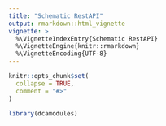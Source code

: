 ```yaml
---
title: "Schematic RestAPI"
output: rmarkdown::html_vignette
vignette: >
  %\VignetteIndexEntry{Schematic RestAPI}
  %\VignetteEngine{knitr::rmarkdown}
  %\VignetteEncoding{UTF-8}
---
```


```r
knitr::opts_chunk$set(
  collapse = TRUE,
  comment = "#>"
)
```

```r
library(dcamodules)
```

